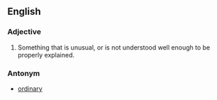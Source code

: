 ==English==

===Adjective===
#Something that is unusual, or is not understood well enough to be properly explained.

===Antonym===
*[[ordinary]]